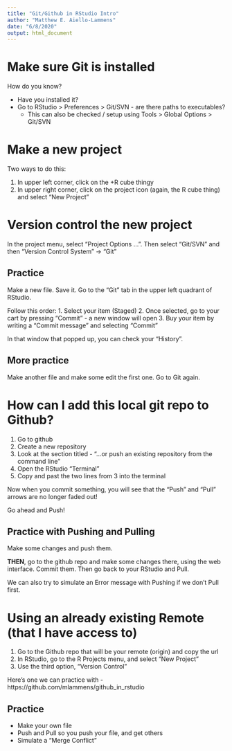 ```yaml
---
title: "Git/Github in RStudio Intro"
author: "Matthew E. Aiello-Lammens"
date: "6/8/2020"
output: html_document
---
```


# Make sure Git is installed

How do you know? 

* Have you installed it?
* Go to RStudio > Preferences > Git/SVN - are there paths to executables?
    * This can also be checked / setup using Tools > Global Options > Git/SVN

# Make a new project

Two ways to do this:

1. In upper left corner, click on the +R cube thingy
2. In upper right corner, click on the project icon (again, the R cube thing) and select "New Project"

# Version control the new project

In the project menu, select "Project Options ...". Then select "Git/SVN" and then "Version Control System" -> "Git"

## Practice

Make a new file. Save it. Go to the "Git" tab in the upper left quadrant of RStudio.

Follow this order:
1. Select your item (Staged) 
2. Once selected, go to your cart by pressing "Commit" - a new window will open
3. Buy your item by writing a "Commit message" and selecting "Commit" 

In that window that popped up, you can check your "History". 

## More practice

Make another file and make some edit the first one. Go to Git again.

# How can I add this local git repo to Github?

1. Go to github
2. Create a new repository
3. Look at the section titled - "…or push an existing repository from the command line"
4. Open the RStudio "Terminal"
5. Copy and past the two lines from 3 into the terminal

Now when you commit something, you will see that the "Push" and "Pull" arrows are no longer faded out!

Go ahead and Push!

## Practice with Pushing and Pulling

Make some changes and push them. 

**THEN**, go to the github repo and make some changes there, using the web interface. Commit them. Then go back to your RStudio and Pull.

We can also try to simulate an Error message with Pushing if we don't Pull first.

# Using an already existing Remote (that I have access to)

1. Go to the Github repo that will be your remote (origin) and copy the url
2. In RStudio, go to the R Projects menu, and select "New Project"
3. Use the third option, "Version Control"

Here's one we can practice with - https://github.com/mlammens/github_in_rstudio

## Practice

* Make your own file
* Push and Pull so you push your file, and get others
* Simulate a "Merge Conflict"



